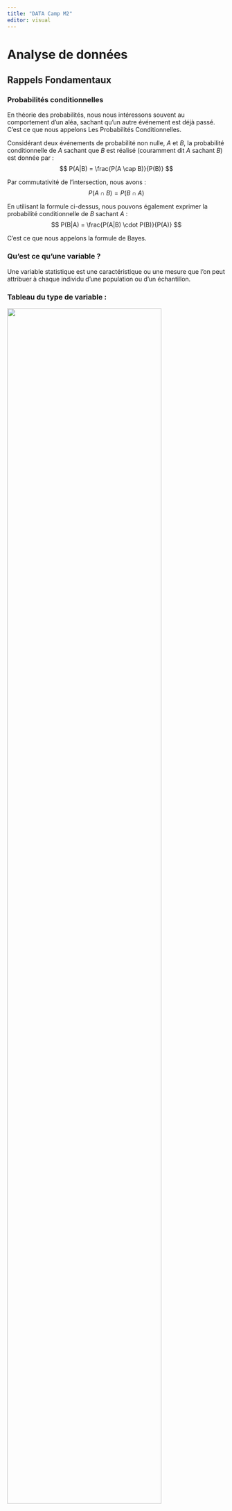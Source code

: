 ```yaml
---
title: "DATA Camp M2"
editor: visual
---
```


# Analyse de données

## Rappels Fondamentaux


### Probabilités conditionnelles

En théorie des probabilités, nous nous intéressons souvent au comportement d'un aléa, sachant qu'un autre événement est déjà passé. C'est ce que nous appelons Les Probabilités Conditionnelles.

Considérant deux événements de probabilité non nulle, $A$ et $B$, la probabilité conditionnelle de $A$ sachant que $B$ est réalisé (couramment dit $A$ sachant $B$) est donnée par : $$
P(A|B) = \frac{P(A \cap B)}{P(B)}
$$

Par commutativité de l'intersection, nous avons : $$
P(A \cap B) = P(B \cap A)
$$

En utilisant la formule ci-dessus, nous pouvons également exprimer la probabilité conditionnelle de $B$ sachant $A$ : $$
P(B|A) = \frac{P(A|B) \cdot P(B)}{P(A)}
$$

C'est ce que nous appelons la formule de Bayes.

### Qu'est ce qu'une variable ?

Une variable statistique est une caractéristique ou une mesure que l'on peut attribuer à chaque individu d'une population ou d'un échantillon.

### Tableau du type de variable :

![](images/variables.png){fig-align="center" width="84%"}

### Vocabulaire autour de la variable :

Lors d'une analyse statistique, on distingue deux types principaux de variables :

-   La **variable à expliquer** (à prédir, ou à estimer) : **Y**
-   Les **variables explicatives** (prédictives ou estimatrices) : **X_i**

Tout l'exercice reside à établir la relation la plus pertinente entre les variables explicatives **X_i** et la variable à expliquer **Y**.

**Tableau des synonymes :**

Catégorique = Qualitative.\
Numérique = Quantitative.

![](images/Variables2.png){fig-align="right" width="294"}

\newpage

### Exemple concret :

Je cherche à estimer le prix d'une maison en fonction de 4 caractéristiques : le type de bien, l'état du bien, le nombre de pièces et la superficie en m2.

Pour ce faire, j'ai à ma disposition une base de données intitulée "data_immobilier" (générée aléatoirement) que je traite en R.

Avant tout, je dois avoir ces éléments en tête :

![](images/Exemple1.png){fig-align="center" width="500"}

Ensuite, je peux passer à l'étape suivante.

## Traitement des données

Peu importe leur origine, les bases de données nécessitent presque toujours un traitement avant d'être exploitables. De la collecte à l'enregistrement, des irrégularités s'introduisent, causant des erreurs lors de l'exploitation. Le traitement vise à corriger ou à gérer ces irrégularités. Bien que chaque base de données présente ses propres spécificités et problèmes, les quatre points que nous aborderons par la suite sont courants et doivent être maîtrisés

### Gestion des valeurs manquantes

Les valeurs manquantes, souvent représentées par les `NaN`, sont parmi les anomalies les plus couramment rencontrées dans les bases de données. Plusieurs stratégies peuvent être adoptées face à ces valeurs :

[***Conversion***]{.underline} : On surpasse le `NaN` en le convertissant en une autre valeur, comme un flottant.

-   **Avantage** : Conservation de données.
-   **Désavantage** : Introduction d'un biais potentiellement significatif.

**Code** :

``` r
# Convertir les NaN en 0 (ou une autre valeur) en R.
df[is.na(df)] <- 0
```

``` r
# Convertir les NaN en 0 (ou une autre valeur) en python. 
df.fillna(0, inplace=True)
```

\newpage

[***imputation***]{.underline} : remplacer les valeurs manquantes par des estimations (la moyenne ou la médiane des autres valeurs).

-   **Avantage** : Conservation de données.
-   **Désavantage** : Introduction d'un biais potentiellement significatif.

**Code** :

``` r
## Utiliser la moyenne pour imputer en R 
df$column_name[is.na(df$column_name)] <- mean(df$column_name, na.rm = TRUE)
```

``` r
# Utiliser la moyenne pour imputer en python
df['column_name'].fillna(df['column_name'].mean(), inplace=True)
```

[***suppression***]{.underline} : supprimer les lignes avec des NaN.

-   **Avantage** : On limite le biais .
-   **Désavantage** : perte d'information générale.

**Code** :

``` r
# Supprimer les lignes contenant des NaN en R
df <- df[complete.cases(df), ]
```

``` r
# Supprimer les lignes contenant des NaN 
df.dropna(inplace=True)
```

Il n'y a pas de solution parfaite, certains cas vont favoriser certains choix, mais la suppression reste quand même la plus sur en terme de qualité de l'information, à privilègier des que possible.

### Group_by

La fonction `group_by` est utilisé pour regrouper des données en fonction de certaines variables catégorielles. Cela permet d'effectuer des opérations et des analyses spécifiques à chaque groupe, et comprendre les comportements ou les anomalies spécifiques à chaque groupe.\
Concretement, si l'on reprend la base `data_immobilier`, faire une group_by sur la variable `Type_de_bien` nous permettra de faire une etude sur le groupe `maison`, `loft`, `appartement` et `studio` séparemment.

R :

``` r
# Groupement des données par Type_de_bien et calcul de la moyenne des autres variables
data_grouped <- data_immobilier %>%                                 #Nouveau DataFrame "data_grouped"
  group_by(Type_de_bien) %>%                                        #Selection par groupe "Type de bien"
  summarise(                                                        #Affiche les infomations
    Prix_moyen = mean(Prix, na.rm = TRUE),                          #La moyenne de prix pour chaque groupe
    Superficie_moyenne = mean(Superficie_m2, na.rm = TRUE),         #La moyenne de superficie pour chaque groupe
    Nombre_moyen_de_pieces = mean(Nombre_de_pieces, na.rm = TRUE)   #La moyenne de Nombre de piece pour chaque groupe
  )
print(data_grouped)                                                 #Affichage
```

Python :

``` r
# Groupement des données par Type_de_bien et calcul de la moyenne des autres variables 
data_grouped = data_immobilier.groupby('Type_de_bien').agg({
    'Prix': 'mean',
    'Superficie_m2': 'mean',
    'Nombre_de_pieces': 'mean'
}).reset_index()
print(data_grouped)
```

### Merge

La fonction merge est utilisée pour fusionner deux dataframes sur la base d'au moins une colonne commune. Cette fonction est extremement utile si l'on souhaite combiner des données provennant de differentes bases pour une même analyse.

Application concrète avec la base de données `data_immobilier`:\
On a une autre base de données, `data_Localisation`, avec les variables `Superficie_m2` et `Localisation`. En utilisant la fonction merge, on va fusionner les deux bases de données en utilisant la colonne commune, `Superficie_m2` , pour avoir une base de données plus riche.

``` r
# Exemple de code R utilisant merge
data_complete <- merge(data_immobilier, data_Localisation, by = "Superficie_m2", all = TRUE)
```

``` r
# Exemple de code Python utilisant merge
data_complete = pd.merge(data_immobilier, data_Localisation, on='Superficie_m2', how='outer')
```

![](images/merge.png){fig-align="center" width="452"}

### variables dummys

Les variables dummy sont utilisées pour convertir des variables catégorielles en variables numériques.\
Objectifs : Utiliser ces variables dans des analyses statistiques et des modèles de machine learning qui requièrent des entrées numériques. Comment créer des variables dummy ? Exemple concret :

On reprend le dataframe qui a une desormais colonne catégorielle nommée `Localisation` avec des noms de villes. On crée les variables dummy, soit pour chaque catégorie unique dans la colonne `Localisation` deviendra une nouvelle colonne dans le dataframe.

``` r
# En R
data_with_dummies <- model.matrix(~ Localisation - 1, data = data_complete) %>% 
                     as.data.frame()
```

``` r
# En python
data_with_dummies = pd.get_dummies(data_complete, columns=['Localisation'], prefix='', prefix_sep='')
```

Dans le nouveau dataframe, `data_with_dummies`, chaque ville unique de la colonne `Localisation` originale a été transformée en une nouvelle colonne. Si une observation dans la colonne `Localisation` originale était "Paris", alors la colonne `LocalisationParis` serait marquée avec un `1`, et toutes les autres colonnes de ville seraient marquées avec des `0`.

![](images/dummys.png){width="433"}

Attention aux problémes de multicolinéarité, supprimer une colonne pour une utilisation dans certains modèles.

## Statistiques Descriptives

Les statistiques descriptives permettent de résumer, décrire et comprendre les données.

Pour les variables `quantitatives`, on utilise :

`Moyenne` : La valeur moyenne.\
`Médiane` : La valeur centrale.\
`Mode` : La valeur la plus fréquente.\
`Min,Max`= valeur minimal et maximum. `Écart Type` : Mesure de la dispersion des valeurs.

``` r
# En python
describe(data_quantitative)
```

``` r
# En R 
summary(data_quantitative)
```

Pour les variables `qualitatives`, on utilise:

`Fréquences` : Nombre de fois qu'une catégorie apparaît.\
`Pourcentages` : Proportion d'une catégorie par rapport au total.

``` r
# En python
# Calculer les fréquences
freq = data_qualitative.value_counts()
# Calculer les pourcentages
perce = frequencies / len(data_qualitative) * 100
```

``` r
# En R 
# Calculer les fréquences
frequencies <- table(data_qualitative)
# Calculer les pourcentages
percentages <- prop.table(frequencies) * 100
```

On illustre également par des `graphiques` descriptifs:

Histogrammes et Diagrammes en Barres : Pour montrer la distribution des données.\
Boîtes à Moustaches (Boxplots) : Pour montrer la médiane, quartiles et valeurs aberrantes.

``` r
# En python
# Créer un histogramme pour les données quantitatives
plt.hist(data_quantitative, bins=5, edgecolor='k')
plt.xlabel("Valeurs")
plt.ylabel("Fréquence")
plt.title("Histogramme des données quantitatives")
plt.show()
```

``` r
# En R 
# Créer un histogramme pour les données quantitatives
ggplot(data = data.frame(x = data_quantitative)) +
  geom_histogram(aes(x = x), binwidth = 5, fill = "blue", color = "black") +
  labs(x = "Valeurs", y = "Fréquence", title = "Histogramme des données quantitatives")
```

La statistique descriptive offre une première compréhension des données, indispensable avant toute analyse plus approfondie. Elle permet de déceler des tendances, anomalies, ou relations à explorer davantage. C'est une étape indispensable à ne surtout pas negliger.

## Premiers modèles

### Modèles linéaires

***Définition d'une régression linéaire*** :

La régression linéaire **simple** est une méthode statistique qui permet de modéliser la relation entre deux variables en ajustant une ligne droite à un ensemble de données. L'équation de la régression linéaire est : $$y = a + bx$$ où $y$ est la variable dépendante, $x$ est la variable indépendante, $a$ est l'ordonnée à l'origine (l'interception de la ligne avec l'axe des ordonnées), et $b$ est la pente de la ligne (le taux de changement de $y$ par rapport à $x$).

La régression linéaire **multiple** reprend les mêmes principes, mais elle s'étend à plusieurs variables indépendantes. Ainsi, au lieu d'ajuster une ligne droite, on ajuste un hyperplan dans un espace multidimensionnel. L'équation de la régression linéaire multiple est la suivante :

$$
y = a + b_1 x_1 + b_2 x_2 + \dots + b_p x_p
$$

où :
- $y$ est la variable dépendante,
- $x_1, x_2, \dots, x_p$ sont les variables indépendantes,
- $a$ est l'ordonnée à l'origine (ou l'interception avec l'axe des ordonnées),
- $b_1, b_2, \dots, b_p$ sont les coefficients de régression qui mesurent l'effet de chaque variable indépendante sur \(y\).

Dans ce cas, $b_1, b_2, \dots, b_p$ indiquent l'effet individuel de chaque variable $x_1, x_2, \dots, x_p$ sur la variable $y$, tout en prenant en compte les autres variables. L'objectif de la régression linéaire multiple est d'estimer ces coefficients afin de prédire $y$ à partir des valeurs des $x_i$.


![](images/Reg1.png){fig-align="left" width="467"}


**Méthode des moindres carrés ordinaires :**

**Objectif** : Regarder à quel point la droite obtenue est meilleure que la droite de la moyenne des observations. Donc, $R^2 = \min\left(\sum(y - \hat{y})^2\right)$

**Moindres carrés ajustés :**

Le $R^2$ carré ordinaire peut seulement augmenter ou rester constant par l'ajout d'une nouvelle variable. Concretement, ne réduira jamais la capacité explicative du modèle. Le adjusted - $R^2$ est une methode par pénalisation qui compense ce défaut. Il faut donc le privilègier à l'etude.

**P-value :**

C'est un indicateur statistique utilisé pour évaluer la significativité d'un résultat. On pose que l'hypothèse nulle (généralement l'absence d'effet ou de relation) est vraie. Une p-value faible suggère que les observations sont peu probables sous l'hypothèse nulle, indiquant ainsi une évidence forte contre l'hypothèse nulle et en faveur de l'hypothèse alternative, donc qu'il y a probablement une relation.

Une p-value inférieure à un seuil défini (souvent 0,05) est généralement interprétée comme statistiquement significative, suggérant que le modèle ou la variable examinée a un effet réel et non dû au hasard.

Concrètement,

-   p-value \< 5%, la variable est statistiquement significative, donc probablement explicative, on la garde dans le modèle.

-   p-value \> 5%, la variable n'est pas statistiquement significative, donc probablement pas explicative, on l'exclut du modèle.

**Gestion des outliers :**

Certaines observations extrêmes, ou outliers, peuvent fausser les résultats en raison de leur décalage significatif par rapport au reste des données. Il faut les identifier et, si nécessaire, les exclure en amont de l'analyse. Pour ce faire, on utilise souvent des méthodes telles que DFFITS et DFBETAS. Ces techniques aident à déterminer si une observation individuelle est particulièrement influente et si elle devrait être considérée comme un outlier devant être exclu de l'analyse pour obtenir des résultats plus fiables.

**Multicollinéarité :**

La multicollinéarité dans les modèles de régression linéaire est un phénomène où deux ou plusieurs variables explicatives sont fortement corrélées entre elles. Cette forte corrélation peut causer des problèmes dans l'estimation des coefficients de régression, rendant les résultats moins fiables. Pour mesurer le degré de multicollinéarité dans un modèle, on utilise souvent l'indice VIF.

-   VIF \< 5, peu de risque de multicollinéarité .

-   VIF \> 5, risque de multicollinéarité.

**Méthode Backward élimination pour affiner la précision du modèle :**

Initialement, on a une variable à expliquer et plusieurs variables explicatives.

On cherche la meilleure combinaison possible entre ces variables pour definir ce modèle, du point de vue de la significativité à travers la p-value, et de l'explicativité à travers le adjusted- $R^2$.

Une idée serait de tester toutes les combinaisons une à une, en théorie cela fonctionnerait, mais cela n'est pas réaliste au vu de la quantité de calcul nécessaire.

la méthode Backward élimination consiste alors à évaluer le modèle par itération suivant le schéma suivant :

-   1 - Je fais mon modèle avec l'ensemble des variables.

-   2 - Je supprime LA variable qui à la p-value \> 5%, la plus élevé.

-   3 - Je réévalue le modèle

-   4 - Je regarde comment le adjusted-$R^2$ à évoluer :

    -   Il augmente, c'est bien le modèle est plus explicatif

    -   Il diminue, c'est mauvais, la variable avait quand même une importance

        -   Je refléchis à la conserver ou non si la p-value est pas trop haute.

-   5 - Je répète les étapes 2,3 et 4 autant de fois que nécessaire.

**Codes :**

Régression linéaire simple :

``` r
#var1 -> a expliquer
#var2 -> explicative

Reg1<-lm(var1~var2, data=df)
summary(Reg1) # Le détail 
abline(Reg1) #Representation de la regression linéaire 
```

Régression linéaire multiple :

``` r
#var1 -> a expliquer

Reg1<-lm(var1~var2+var3+var4, data=df)
summary(Reg1) # Le détail 
abline(Reg1)  #Representation de la regression linéaire 
```

### Regression logistique

***Definition d'une régression logistique*** : Utilisée pour des problèmes de classification ( variable dependante bianire ).\

***Principe:*** Modélise la probabilité que la variable dépendante appartienne à une catégorie particulière.\

``` r
# Régression logistique en R (y binaire à expliquer)
glm_model <- glm(y ~ x1 + x2, data = dataset, family = "binomial")
summary(glm_model)
```

``` r
# Régression logistique en Python (y binaire à expliquer)
from sklearn.linear_model import LogisticRegression

model = LogisticRegression()
model.fit(X, y)
```

### Regression ridge et lasso

#### Rigde

***Usage:*** Utilisée pour traiter le problème de multicollinéarité dans les données. Ajoute une pénalité au carré des coefficients. ***Principe:*** Minimise une somme pondérée des carrés des résidus et des carrés des coefficients.

``` r
# Régression Ridge en R
library(glmnet)
ridge_model <- glmnet(x, y, alpha = 0, lambda = lambda_value)
```

``` r
# Régression Ridge en Python
from sklearn.linear_model import Ridge

model = Ridge(alpha=1.0)
model.fit(X, y)
```

#### Lasso

***Usage:*** Usage: Permet de sélectionner des variables en réduisant les coefficients de certaines à zéro. 

***Principe:*** Semblable à Ridge, mais ajoute une pénalité absolue aux coefficients.

``` r
# Régression Lasso en R
library(glmnet)
lasso_model <- glmnet(x, y, alpha = 1, lambda = lambda_value)
```

``` r
# Régression Lasso en Python
from sklearn.linear_model import Lasso

model = Lasso(alpha=1.0)
model.fit(X, y)
```

## Test d'independance

Les tests d'indépendance, sont utilisés en statistique pour déterminer si deux variables semblent être liées ou non. L'intérêt principal de ces tests est de vérifier l'existence d'une association ou d'une relation entre les variables.

Cas 1: Les deux variables sont nominales

``` r
# Tableaux des effectifs croisés ou fréquences croisées
tab <- table(var1, var2)
print(tab)
prop_table <- prop.table(tab, margin = 2)
print(prop_tab)

# Représentation graphique des profils
barplot(tab, legend = TRUE, beside = TRUE)
barplot(prop_table, legend = TRUE, beside = TRUE)

# Test d'indépendance du khi-carré
chi_sq_test <- chisq.test(tab)
print(chi_sq_test)

# Si chi_sq_test$p.value < 0.05 & all(chi_sq_test$expected > 5)
# Alors test significatif et effectifs espérés supérieurs à 5, il y a dependance. 

# Analyse des résidus standardisés via leur représentation avec la fonction mosaicplot()
mosaicplot(tab)
```

Cas 2: Une variable est quantitative et l'autre est nominale binaire

``` r
# var1 -> quantitative 
# var2 -> nominale binaire

# Sous-populations définies par la variable binaire
groupe1 <- df$var1[df$var2 == "Oui"]
groupe2 <- df$var1[df$var2 == "Non"]

# Indicateurs statistiques 
summary(groupe1)
summary(groupe2)

# Representation graphique
ggplot(df, aes(x = variable_nominale, y = variable_quantitative)) +
  geom_boxplot() +
  theme_minimal()

# Tester la normalité
shapiro1 <- shapiro.test(groupe1)
shapiro2 <- shapiro.test(groupe2)
print(shapiro1)
print(shapiro2)

# Si shapiro1$p.value > 0.05 et shapiro2$p.value > 0.05
# Normalité non rejetté 

# Procédure paramétrique

# Tester l'égalité des variances
var_test <- var.test(groupe1, groupe2)
print(var_test)

# Si var_test$p.value > 0.05
# Égalité des variances non rejeté 
# Faire un test de comparasion des moyennes 
t_test <- t.test(var_quanti ~ var_nominale, var.equal = TRUE)
print(t_test)

# Si var_test$p.value < 0.05
# Égalité des variances rejetée
# les variables ne sont pas indépendantes
# Faire un test de comparasion des moyennes 
t_test <- t.test(var_quanti ~ var_nominale, var.equal = FALSE)
print(t_test)

# Procédure non paramétrique (shapiro1$p.value < 0.05 ou shapiro2$p.value < 0.05)

# Tester l'égalité des variances
ansari_test <- ansari.test(groupe1, groupe2)
print(ansari_test)

# Si ansari_test$p.value > 0.05
# Égalité des variances non rejetée
# Faire un test de comparaison des medianes 
wilcox_test <- wilcox.test(var_quanti ~ var_nominale)
print(wilcox_test)

# Si ansari_test$p.value < 0.05
# Égalité des variances rejetée

"Les distributions conditionnelles de X connaissant Y diffèrent d'un paramètre d'échelle"
```

Cas 3 : une variable est quantitative et l'autre nominale non binaire

``` r
# var1 -> quantitative 
# var2 -> nominale non binaire

# Indicateurs statistiques
indicateurs <- df %>%
  group_by(var2) %>%
  summarise(moyenne = mean(var1),
            mediane = median(var1),
            ecart_type = sd(var1),
            minimum = min(var1),
            maximum = max(var1),
            q1 = quantile(var1, 0.25),
            q3 = quantile(var1, 0.75))
indicateurs

# Représentations graphiques
ggplot(df, aes(x = choux$var2, y = choux$var1)) +
  geom_boxplot(outlier.colour = "red", outlier.size = 2) +
  scale_fill_manual(values = c("lightgray", "lightblue"), guide = FALSE) +
  theme(axis.text.x = element_text(angle = 45, hjust = 1)) +
  labs(x = "", y = "Ventes ", title = "Boîtes à Moustaches des ...")

# Test de normalité
normality <- df %>%
  group_by(var2) %>%
  summarise(shapiro.test(var1)$p.value)
normality

# si tous les shapiro.test(var1)$p.value > 0.05
# Normalité non rejetté 
# procédure Paramétrique

bartlett_res <- bartlett.test(var1 ~ var2, data = df)
print(bartlett_res)

#si bartlett_res$p.value > 0.05 
#l’égalité des variances n’est pas rejetée

oneway_res <- oneway.test(var1 ~ var2, data = df, var.equal = TRUE)
print(oneway_res)

# Vérifier l'indépendance: 

##si oneway_res$p.value > 0.05
##alors Les variables sont indépendantes (pas de relation significative)

##si oneway_res$p.value < 0.05
##Les variables ne sont pas indépendantes (relation significative)

#si bartlett_res$p.value < 0.05 (l’égalité des variances est rejetée)
#Les variables ne sont pas indépendantes

#si au moins un shapiro.test(tonnage)$p.value < 0.05
#Procédure Non paramétrique

fligner_res <- fligner.test(var1 ~ var2, data = df)
print(fligner_res)

#si fligner_res$p.value > 0.05 

##l’égalité des variances n’est pas rejetée
kruskal_res <- kruskal.test(var1 ~ var2, data = df)
print(kruskal_res)

## Vérifier l'indépendance

## Si kruskal_res$p.value > 0.05
##Les variables sont indépendantes (pas de relation significative)

## Si kruskal_res$p.value < 0.05
##Les variables ne sont pas indépendantes (relation significative)

## Comparaison deux-à-deux
pairwise_wilcox_res <- pairwise.wilcox.test(df$var_quanti, df$var_nominale)
print(pairwise_wilcox_res)

#si fligner_res$p.value > 0.05 
#l’égalité des variances est rejetée

'Les distributions conditionnelles de X connaissant Y diffèrent d un paramètre d echelle'
```

Cas 4 :Les deux variables sont quantitatives

``` r
# Indicateurs statistiques
summary(var1)
summary(var2)

# Représentation du nuage de points
ggplot() +
  geom_point(aes(x = var1, y = var2)) +
  theme_minimal()

# Tester la normalité des couples d'observations
mshapiro_test <- shapiro.test(cbind(var1, var2))
print(mshapiro_test)

# Si mshapiro_test$p.value > 0.05
# Normalité non rejeté

## Test de non-corrélation de Pearson
pearson_test <- cor.test(var1, var2, method = "pearson")
print(pearson_test)

## Si la p-value < 0,05 on peut rejeter l'hypothèse nulle de non-corrélation, 
## Conclure qu'il y a une corrélation significative entre les deux variables

# Si mshapiro_test$p.value < 0.05
# Normalité rejetée

# Test de non-corrélation monotone de Spearman
spearman_test <- cor.test(var1, var2, method = "spearman")
print(spearman_test)

# Si la p-value < 0,05 on peut rejeter l'hypothèse nulle de non-corrélation, 
# Conclure qu'il y a une corrélation significative entre les deux variables
```

# Excel/VBA

::: callout-note
Les démarches suivantes s'appliquent sous Windows, il se peut que la version IOS diffère.
:::

**Écrire des macros en VBA**, c'est comme apprendre à donner des instructions précises à Excel pour qu'il effectue automatiquement des tâches répétitives, sans que vous ayez à les refaire manuellement.

## Étapes simples pour débuter

### Accéder à l'éditeur VBA

-   Allez dans Excel, puis [activez l'onglet Développeur](https://support.microsoft.com/fr-fr/office/afficher-l-onglet-d%C3%A9veloppeur-e1192344-5e56-4d45-931b-e5fd9bea2d45 "Comment activer l'onglet Développeur ?") si nécessaire. Dans l'onglet développeur, cliquez sur *Visual Basic* pour ouvrir l'éditeur VBA.

### Créer une macro

-   Dans l'éditeur, insérez un module (*Insertion \> Module*). Vous pourrez y écrire votre code.

### Écrire un exemple de macro

Commencez par des tâches simples, comme écrire dans une cellule.

[Exemple :]{.underline}

```VBA
Sub first_macro()

  Range("A1").value = "Test Macro" ' Change la valeur de A1

End Sub
```

Ce code dit à Excel : Change la valeur de la cellule A1 par " Test Macro ".

### Exécuter la macro

Retournez dans Excel, appuyez sur **Alt + F8**, sélectionnez votre macro (*first_macro*) et cliquez sur **Exécuter**.

::: callout-tip
Commencez par enregistrer une macro avec l'outil *Enregistreur de macro* d'Excel (dans l'onglet Développeur). Cela génère automatiquement du code VBA que vous pouvez observer et modifier pour apprendre.
:::

# Innovation digitale et transition écologique

::: custom-box
Selon l'[INSEE](https://www.insee.fr/fr/metadonnees/definition/c1182) :

"L'innovation désigne l'introduction sur le marché d'un produit ou d'un procédé nouveau ou significativement amélioré par rapport à ceux précédemment élaborés par l'unité légale.

Deux types d'innovation sont distingués : les innovations de produits (biens ou services) et de procédés (incluant les innovations d'organisation et de marketing).

Plus précisément :

-   l'innovation de produits inclut les changements significatifs de design et les biens ou services numériques. Elle exclut la revente en l'état de nouveaux biens ou services et les changements de nature esthétique ;

-   l'innovation de procédés concerne la production et les méthodes de développement, la logistique et la distribution, le système d'information et de communication, les tâches administratives et la comptabilité, l'organisation des procédures, la gestion des relations avec les fournisseurs, l'organisation du travail, les processus de décision, les ressources humaines, le marketing, l'emballage, la tarification et le service après-vente."(INSEE, 2020).
:::

## Schumpeter, le père de la théorie de l'innovation

Joseph Schumpeter, économiste du 20ᵉ siècle, a expliqué comment l'innovation est le moteur principal de la croissance économique.

### Rôle clé de l'innovation

-   Schumpeter distingue plusieurs types d'innovations :
    -   Nouveaux produits (ex. le smartphone).

    -   Nouvelles méthodes de production (ex. impression 3D).

    -   Nouveaux marchés (ex. l'économie numérique).

    -   Nouvelles organisations (ex. chaînes logistiques).

### Destruction créatrice

-   L'innovation bouleverse l'économie en rendant obsolètes certaines activités (par ex., le courrier papier remplacé par les emails) tout en créant de nouvelles opportunités.

-   C'est ce processus de "destruction créatrice" qui renouvelle en permanence les structures économiques.

### Le rôle de l'entrepreneur

-   Schumpeter place l'entrepreneur au centre de l'innovation. C'est lui qui prend des risques, introduit des changements, et stimule la concurrence.

## Un cercle vertueux : l'économie circulaire

L'économie circulaire est un modèle économique qui cherche à limiter les déchets et à optimiser l'utilisation des ressources naturelles.

### Principe de base : réduire, réutiliser, recycler (3R)

-   **Réduire :** Utiliser moins de matières premières.
-   **Réutiliser :** Prolonger la vie des produits (ex. réparer un téléphone au lieu d'en acheter un neuf).
-   **Recycler :** Transformer les déchets en nouvelles ressources (ex. plastique recyclé).

### Boucles fermées

-   Contrairement à l'économie traditionnelle (linéaire), où les ressources sont extraites, utilisées, puis jetées, l'économie circulaire fonctionne en boucle. Par exemple, une bouteille en verre peut être recyclée pour fabriquer une nouvelle bouteille.\
    Dans ce concept, les déchets des uns sont les matières premières des autres.

### Avantages

-   Moins de déchets et de pollution.
-   Conservation des ressources naturelles.
-   Création de nouvelles activités (ex. recyclage, réparation, conception éco-responsable).

**L'économie circulaire** cherche à innover en adoptant **un modèle durable et respectueux de l'environnement**, en transformant les déchets en ressources.

# Gestion de projet digital

La gestion de projet digital regroupe l'ensemble des activités nécessaires pour planifier, organiser et superviser un projet numérique (souvent une application), afin d'atteindre les objectifs fixés dans les délais impartis et selon les attentes définies.

## La gestion de projet : son origine

On situe les origines de la gestion de projet moderne au début du 20ᵉ siècle avec le Fordisme. Henry Ford révolutionne la production en introduisant le travail à la chaîne. Chaque étape est minutieusement planifiée pour maximiser la productivité. Toyota améliore le modèle fordiste avec des méthodes comme le "Juste à Temps" (JIT) et le "Kaizen" (amélioration continue). L'accent est mis sur la réduction des gaspillages et l'implication des équipes, ouvrant la voie à des concepts clés comme l'optimisation et la flexibilité.

Cet art est basé sur des concepts majeurs :

### Diagramme de Gantt

-   Un outil visuel qui montre les tâches d'un projet, leur durée, et leur ordre.
-   Les barres horizontales représentent les activités, permettant de suivre l'avancement.\
    Exemple :

![](images/GANTT.png){fig-align="center"}

[*Source*](https://lequartier.animafac.net/fiches-pratiques/outils-numeriques-structurer-projet-associatif/)

### Roue de Deming (PCDA)

-   Un cycle itératif pour l'amélioration continue :

    -   Plan (planifier) : Définir les objectifs et les actions nécessaires.
    -   Do (faire) : Exécuter le plan.
    -   Check (vérifier) : Mesurer et analyser les résultats.
    -   Act (agir) : Ajuster et améliorer en fonction des retours.

-   Utilisé pour garantir que chaque étape est maîtrisée et optimisée.

![](images/PCDA.png){fig-align="center" width="500"}

[*Source*](https://web.archive.org/web/20210624065640/https://learn.saylor.org/mod/page/view.php?id=21134)

### Les 0 Olympiques (Objectif "Zéro")

-   Inspiré du toyotisme, cela vise :

    -   Zéro défaut : Produire sans erreur.
    -   Zéro pannes : Maintenir régulièrement pour éviter les pannes.
    -   Zéro papiers : Réduire les frais administratifs(monétaire et temporel).
    -   Zéro délais : Minimiser les retards.
    -   Zéro stocks : Éviter les surplus inutiles.

![](images/5-zeros.png){fig-align="center"}

[*Source*](https://stmg.education/les-dicos/dico-management/zero.html)

### Méthode des 5S (complément toyotiste)

-   Seiri (Trier), Seiton (Ranger), Seiso (Nettoyer), Seiketsu (Standardiser), Shitsuke (Soutenir).
-   Une méthode pour organiser efficacement les espaces de travail et garantir un environnement productif.

### Chemin critique (Critical Path Method)

-   Analyse des tâches pour identifier celles qui déterminent la durée totale du projet.
-   Cela permet de se concentrer sur les étapes les plus critiques pour respecter les délais.

## Une application, c'est quoi ?

Une application est un programme informatique conçu pour répondre à un besoin précis, comme envoyer des messages, faire des achats en ligne ou gérer des données. Elle est utilisée par des utilisateurs via des interfaces (smartphones, ordinateurs).

### Comment ça marche ?

-   **Frontend (partie visible) :**\
    C'est l'interface que vous voyez et utilisez (boutons, formulaires, pages web). Elle est conçue pour être intuitive et agréable à utiliser.

-   **Backend (partie invisible) :**\
    C'est la "machinerie" qui fait fonctionner l'application. Elle traite les données, exécute les calculs et gère les demandes de l'utilisateur.

-   **Exemple :** Sur une page web d'achat en ligne, vous pouvez voir un bouton "Commander", parfaitement mis en valeur pour que vous puissiez cliquer dessus sans trop chercher (frontend), quand vous cliquerez sur "Commander", votre commande sera enregistrée et votre paiement validé (backend).

### Pourquoi une application ?

Une application est créée pour résoudre un problème ou simplifier une tâche, c'est une solution qui répond à un besoin, par exemple :

-   Commander un repas sans avoir à se déplacer.

-   Gérer des rendez-vous professionnels.

-   Analyser des données dans une entreprise.

### Penser design et interface

Une application bien conçue doit :

-   Être **simple à utiliser** : l'utilisateur ne doit pas se perdre ou être frustré.

-   Être **agréable visuellement** : des couleurs, polices et boutons clairs.

-   **S'adapter à tous les appareils** : ordinateurs, smartphones, tablettes (design "responsive").

La culture applicative, c'est comprendre qu'une application est une combinaison entre ce que l'utilisateur voit (frontend) et la technologie qui fonctionne en arrière-plan (backend), avec comme objectif de rendre la vie plus simple et agréable grâce à un bon design et une utilité claire.

## Rigueur est mère de réussite : le génie logiciel

Pour atteindre ses objectifs de façon rigoureuse, il est possible d'appliquer plusieurs concepts :

-   Le **software engineering** (ou génie logiciel) est la discipline qui consiste à concevoir, développer, tester, et maintenir des logiciels de manière organisée et efficace.

### Conception structurée

Avant de coder, on planifie comment le logiciel va fonctionner (quelles sont ses fonctionnalités, sa structure). Cela inclut des étapes comme la création de diagrammes ou l'écriture d'un cahier des charges.

### Bonnes pratiques de code

Écrire du code de qualité est crucial pour garantir que le logiciel soit lisible, réutilisable, et facile à maintenir. Voici quelques bonnes pratiques :

-   **DRY (Don't Repeat Yourself)** : Éviter de dupliquer le code ; si une fonctionnalité doit être réutilisée, elle doit être écrite une seule fois et utilisée partout.

-   **KISS (Keep It Simple, Stupid)** : Rendre le code aussi simple que possible pour éviter des solutions inutiles ou complexes.

-   **SOLID** : Ensemble de principes qui facilitent la conception orientée objet :

    -   **S** : Single Responsibility Principle (chaque classe doit avoir une seule responsabilité).

    -   **O** : Open/Closed Principle (le code doit être ouvert à l'extension mais fermé à la modification).

    -   **L** : Liskov Substitution Principle (les sous-classes doivent pouvoir remplacer leurs classes parentes).

    -   **I** : Interface Segregation Principle (les interfaces doivent être spécifiques à un usage).

    -   **D** : Dependency Inversion Principle (les modules de haut niveau ne doivent pas dépendre de modules de bas niveau, mais des abstractions).

-   [**PEP8**](https://peps.python.org/pep-0008/) **(Python Enhancement Proposal)** : Un guide de style pour écrire du code Python clair et lisible, couvrant des aspects comme les indentations, les noms de variables, et les espaces.

### Structurer un projet

Un projet bien structuré est essentiel pour être déployable en production et maintenable dans le temps. Cela inclut :

-   Une organisation claire des fichiers et des dossiers.

-   Une séparation entre le code source, les tests, et la configuration.

-   Une documentation complète expliquant le fonctionnement du logiciel et les étapes pour contribuer au projet.

### Tests et qualité

Tester un logiciel garantit qu'il fonctionne correctement et répond aux besoins.

-   **Tests unitaires :** Vérifient des petites parties du code (ex. une seule fonction).
-   **Tests d'intégration :** Vérifient que différentes parties du code fonctionnent ensemble.
-   **Automatisation des tests :** Les outils comme pytest (en Python) permettent d'automatiser les tests pour gagner du temps.

Pour renforcer la qualité, on utilise des linters (ex. *pylint, flake8*) qui analysent le code pour repérer les erreurs de style ou de logique avant qu'elles ne causent des problèmes.

### Collaboration et gestion des versions

Le développement logiciel est souvent un travail d'équipe. Des outils comme Git permettent de :

-   Gérer différentes versions du code.
-   Suivre l'historique des modifications.
-   Collaborer efficacement en évitant les conflits entre les contributions des développeurs.

### Adopter des patterns de design

Les design patterns sont des solutions éprouvées pour résoudre des problèmes fréquents de conception logicielle. Par exemple :

-   **Singleton :** Garantir qu'une classe n'ait qu'une seule instance.
-   **Factory :** Centraliser la création d'objets complexes.
-   **Observer :** Réagir aux changements d'état dans un système.

### Le Zen of Python

Une philosophie de développement Python, illustrée par des principes comme :

-   "Beautiful is better than ugly" (un code lisible est préférable).
-   "Simple is better than complex" (la simplicité est essentielle).
-   "Errors should never pass silently" (les erreurs doivent être explicites).

::: custom-box
Ces pratiques sont essentielles pour concevoir des logiciels efficaces, maintenables et collaboratifs.\
Pour conclure, le génie logiciel, c'est comme construire une maison : il faut des plans solides, des matériaux adaptés (le code), un contrôle qualité (tests), et un design qui facilite les rénovations futures (maintenance).
:::

## Commencer sur de bonnes bases : Python

### Les fonctions

Une fonction est un bloc de code qui effectue une tâche spécifique. Vous pouvez la réutiliser plusieurs fois.\
Exemple :

``` py
def dire_bonjour(nom):
    return f"Bonjour, {nom} !"

print(dire_bonjour("Alice"))
```

Ici, la fonction *dire_bonjour* prend un nom et retourne un message personnalisé.

### Tests unitaires

Les tests unitaires permettent de vérifier qu'une partie précise de votre code (comme une fonction) fonctionne correctement.\
Exemple avec la bibliothèque unittest :

``` py
import unittest

def addition(a, b):
    return a + b

class TestAddition(unittest.TestCase):
    def test_positif(self):
        self.assertEqual(addition(2, 3), 5)

if __name__ == "__main__":
    unittest.main()
```

Cela permet de détecter les erreurs dès que le code change.

### Objets et classes (Programmation orientée objet)

Python permet de créer des classes, des "modèles" pour structurer vos données et comportements.

::: custom-box
Exemple :

``` py
class Animal:
    def __init__(self, nom):
        self.nom = nom

    def parler(self):
        return f"{self.nom} fait un bruit."

chien = Animal("Rex")
print(chien.parler())  # Rex fait un bruit.
```
:::

Une classe regroupe des données (*nom*) et des comportements (*parler*).

### Environnements virtuels (avec Docker)

Un **environnement virtuel** permet d'isoler les dépendances (bibliothèques, versions de Python) d'un projet pour éviter les conflits avec d'autres projets.

-   Avec Python :

``` bash
python -m venv mon_env
source mon_env/bin/activate  # Active l'environnement
pip install numpy            # Installe une bibliothèque uniquement pour cet environnement
```

-   Avec Docker (outil pour des environnements plus complexes) :\
    Docker crée des conteneurs, qui isolent tout un système (pas seulement Python).\
    Exemple d'un fichier Dockerfile :

``` dockerfile
FROM python:3.9
WORKDIR /app
COPY . .
RUN pip install -r requirements.txt
CMD ["python", "main.py"]
```

Cela garantit que votre application fonctionnera partout de la même manière.

En résumé, maîtriser ces bases vous aide à écrire un code réutilisable, fiable, et bien organisé, tout en travaillant dans des environnements adaptés.

## Plus on est de pro, plus on rit

De votre rôle de professionnel de la donnée, dans les projets, vous serez amenez à travailler avec divers métiers, il est important de comprendre les fonctionnements et les missions de vos futurs collaborateurs.\
Parmi ces individus avec lesquels vous allez collaborer fréquemment :

**Le Product Manager (PM)**

-   **Rôle :** Définit la stratégie et les objectifs d'un produit ou d'un projet en s'appuyant sur des analyses de données.
-   **Collaboration :** Il travaille avec des data scientists et data analysts pour comprendre les tendances utilisateurs et prendre des décisions stratégiques basées sur les données.

**Le Développeur Backend**

-   **Rôle :** Construit les systèmes qui collectent et rendent accessibles les données (APIs, bases de données).
-   **Collaboration :** Il travaille avec les data engineers pour intégrer les pipelines de données et avec les data scientists pour fournir les données nécessaires à leurs analyses.

**Le Développeur Frontend**

-   **Rôle :** Développe des interfaces utilisateur (sites web, tableaux de bord, applications) pour visualiser ou interagir avec les données.
-   **Collaboration :** Il travaille avec des data analysts et des business intelligence analysts pour présenter les données de manière compréhensible et esthétique.

**Le Spécialiste en Cybersécurité**

-   **Rôle :** Protège les systèmes et les données contre les attaques et les intrusions.
-   **Collaboration :** Il s'associe à des data governance specialists et des data engineers pour sécuriser les pipelines de données et garantir la conformité aux régulations.

**Le Cloud Architect**

-   **Rôle :** Conçoit les infrastructures cloud pour héberger et traiter les données à grande échelle.
-   **Collaboration :** Il travaille avec des data engineers et des big data engineers pour s'assurer que les systèmes cloud répondent aux besoins de stockage et de calcul.

**Le Consultant en Transformation Digitale**

-   **Rôle :** Aide les entreprises à intégrer les données dans leurs processus décisionnels et leurs outils numériques.
-   **Collaboration :** Il collabore avec des chief data officers, data scientists et business intelligence analysts pour orienter les projets.

**L'UX Designer (Designer d'expérience utilisateur)**

-   **Rôle :** Conçoit des interfaces utilisateur et des parcours fluides en se basant sur les données utilisateurs.
-   **Collaboration :** Il utilise les insights des data analysts et des product managers pour optimiser l'expérience utilisateur.

**L'Ingénieur DevOps**

-   **Rôle :** Automatise et optimise le déploiement des applications, y compris les modèles d'apprentissage automatique ou les systèmes de traitement de données.
-   **Collaboration :** Il travaille avec les machine learning engineers et data engineers pour déployer les solutions en production.

**L'Analyste Marketing**

-   **Rôle :** Utilise les données pour mesurer l'efficacité des campagnes publicitaires et comprendre le comportement des clients.
-   **Collaboration :** Il collabore avec les data analysts et les business intelligence analysts pour extraire et interpréter les métriques marketing.

**Le Responsable de la Conformité (Compliance Officer)**

-   **Rôle :** S'assure que l'entreprise respecte les lois et régulations liées aux données (comme le RGPD).
-   **Collaboration :** Il travaille avec les data governance specialists pour encadrer l'usage des données de manière légale et éthique.

Ces métiers feront certainement parti de l'écosystème auquel vous appartiendrez et contribuerons à vos projets de près ou de loin.
